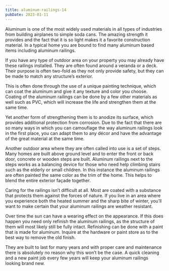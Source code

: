 ```yaml
---
title: aluminum-railings-14
pubDate: 2023-01-11
---
```


Aluminum is one of the most widely used materials in all types of industries from building airplanes to simple soda cans. The amazing strength it provides and the fact that it is so light makes it a favorite construction material. In a typical home you are bound to find many aluminum based items including aluminum railings.

If you have any type of outdoor area on your property you may already have these railings installed. They are often found around a veranda or a deck. Their purpose is often two-fold as they not only provide safety, but they can be made to match any structure’s exterior.

This is often done through the use of a unique painting technique, which can coat the aluminum and give it any texture and color you choose. Coating of the aluminum railings can be done by a few other materials as well such as PVC, which will increase the life and strengthen them at the same time.

Yet another form of strengthening them is to anodize its surface, which provides additional protection from corrosion. Due to the fact that there are so many ways in which you can camouflage the way aluminum railings look in the first place, you can adapt them to any décor and have the advantage of the great material at the same time.

Another outdoor area where they are often called into use is a set of steps. Many homes are built above ground level and to enter the front or back door, concrete or wooden steps are built. Aluminum railings next to the steps works as a balancing device for those who need help climbing stairs such as the elderly or small children. In this instance the aluminum railings are often painted the same color as the trim of the home. This helps to blend the entire exterior façade together. 

Caring for the railings isn’t difficult at all. Most are coated with a substance that protects them against the forces of nature. If you live in an area where you experience both the heated summer and the sharp bite of winter, you’ll want to make certain that your aluminum railings are weather resistant. 

Over time the sun can have a wearing effect on the appearance. If this does happen you need only refinish the aluminum railings, as the structure of them will most likely still be fully intact. Refinishing can be done with a paint that is made for aluminum. Inquire at the hardware or paint store as to the best way to remove the old finish.

They are built to last for many years and with proper care and maintenance there is absolutely no reason why this won’t be the case. A quick cleaning and a new paint job every few years will keep your aluminum railings looking brand new.